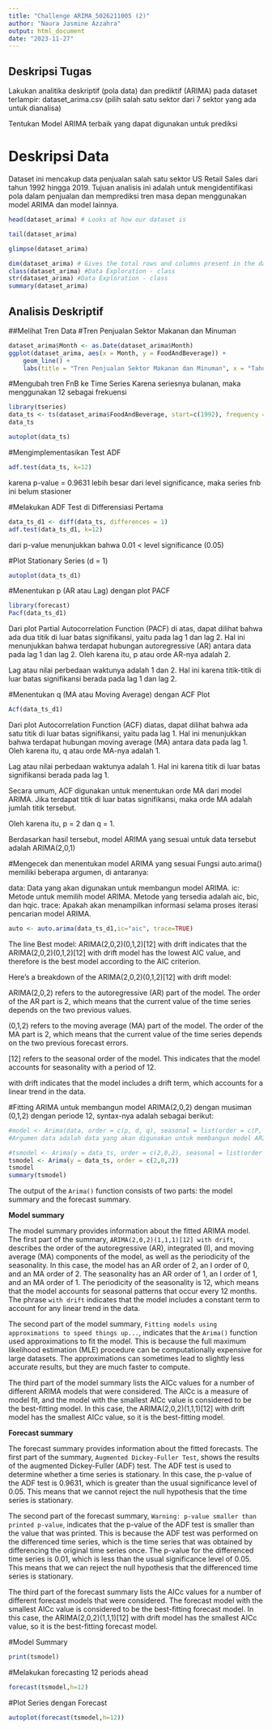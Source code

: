---
title: "Challenge ARIMA_5026211005 (2)"
author: "Naura Jasmine Azzahra"
output: html_document
date: "2023-11-27"
---

## Deskripsi Tugas

Lakukan analitika deskriptif (pola data) dan prediktif (ARIMA) pada dataset terlampir: dataset_arima.csv (pilih salah satu sektor dari 7 sektor yang ada untuk dianalisa)

Tentukan Model ARIMA terbaik yang dapat digunakan untuk prediksi

# Deskripsi Data
Dataset ini mencakup data penjualan salah satu sektor US Retail Sales dari tahun 1992 hingga 2019. 
 Tujuan analisis ini adalah untuk mengidentifikasi pola dalam penjualan dan memprediksi tren masa depan menggunakan model ARIMA dan model lainnya.

```{r}
head(dataset_arima) # Looks at how our dataset is
```
```{r}
tail(dataset_arima)
```

```{r}
glimpse(dataset_arima)
```

```{r}
dim(dataset_arima) # Gives the total rows and columns present in the dataset
class(dataset_arima) #Data Exploration - class
str(dataset_arima) #Data Exploration - class
summary(dataset_arima)
```

## Analisis Deskriptif


##Melihat Tren Data
#Tren Penjualan Sektor Makanan dan Minuman
```{r}
dataset_arima$Month <- as.Date(dataset_arima$Month)
ggplot(dataset_arima, aes(x = Month, y = FoodAndBeverage)) +
    geom_line() +
    labs(title = "Tren Penjualan Sektor Makanan dan Minuman", x = "Tahun", y = "Penjualan")

```

#Mengubah tren FnB ke Time Series
Karena seriesnya bulanan, maka menggunakan 12 sebagai frekuensi

```{r}
library(tseries)
data_ts <- ts(dataset_arima$FoodAndBeverage, start=c(1992), frequency = 12)
data_ts
```
```{r}
autoplot(data_ts)
```

#Mengimplementasikan Test ADF

```{r}
adf.test(data_ts, k=12)
```
karena p-value = 0.9631 lebih besar dari level significance, maka series fnb ini belum stasioner

#Melakukan ADF Test di Differensiasi Pertama
```{r}
data_ts_d1 <- diff(data_ts, differences = 1)
adf.test(data_ts_d1, k=12)
```
dari p-value menunjukkan bahwa 0.01 < level significance (0.05)

#Plot Stationary Series (d = 1)

```{r}
autoplot(data_ts_d1)
```

#Menentukan p (AR atau Lag) dengan plot PACF

```{r}
library(forecast)
Pacf(data_ts_d1)
```
Dari plot Partial Autocorrelation Function (PACF) di atas, dapat dilihat bahwa ada dua titik di luar batas signifikansi, yaitu pada lag 1 dan lag 2. Hal ini menunjukkan bahwa terdapat hubungan autoregressive (AR) antara data pada lag 1 dan lag 2. Oleh karena itu, p atau orde AR-nya adalah 2.

Lag atau nilai perbedaan waktunya adalah 1 dan 2. Hal ini karena titik-titik di luar batas signifikansi berada pada lag 1 dan lag 2.

#Menentukan q (MA atau Moving Average) dengan ACF Plot

```{r}
Acf(data_ts_d1)
```

Dari plot Autocorrelation Function (ACF) diatas, dapat dilihat bahwa ada satu titik di luar batas signifikansi, yaitu pada lag 1. Hal ini menunjukkan bahwa terdapat hubungan moving average (MA) antara data pada lag 1. Oleh karena itu, q atau orde MA-nya adalah 1.

Lag atau nilai perbedaan waktunya adalah 1. Hal ini karena titik di luar batas signifikansi berada pada lag 1.

Secara umum, ACF digunakan untuk menentukan orde MA dari model ARIMA. Jika terdapat titik di luar batas signifikansi, maka orde MA adalah jumlah titik tersebut.

Oleh karena itu, p = 2 dan q = 1.

Berdasarkan hasil tersebut, model ARIMA yang sesuai untuk data tersebut adalah ARIMA(2,0,1)

#Mengecek dan menentukan model ARIMA yang sesuai
Fungsi auto.arima() memiliki beberapa argumen, di antaranya:

data: Data yang akan digunakan untuk membangun model ARIMA.
ic: Metode untuk memilih model ARIMA. Metode yang tersedia adalah aic, bic, dan hqic.
trace: Apakah akan menampilkan informasi selama proses iterasi pencarian model ARIMA.
```{r}
auto <- auto.arima(data_ts_d1,ic="aic", trace=TRUE)
```
The line Best model: ARIMA(2,0,2)(0,1,2)[12] with drift indicates that the ARIMA(2,0,2)(0,1,2)[12] with drift model has the lowest AIC value, and therefore is the best model according to the AIC criterion.

Here's a breakdown of the ARIMA(2,0,2)(0,1,2)[12] with drift model:

ARIMA(2,0,2) refers to the autoregressive (AR) part of the model. The order of the AR part is 2, which means that the current value of the time series depends on the two previous values.

(0,1,2) refers to the moving average (MA) part of the model. The order of the MA part is 2, which means that the current value of the time series depends on the two previous forecast errors.

[12] refers to the seasonal order of the model. This indicates that the model accounts for seasonality with a period of 12.

with drift indicates that the model includes a drift term, which accounts for a linear trend in the data.

#Fitting ARIMA
untuk membangun model ARIMA(2,0,2) dengan musiman (0,1,2) dengan periode 12, syntax-nya adalah sebagai berikut:
```{r}
#model <- Arima(data, order = c(p, d, q), seasonal = list(order = c(P, D, Q), period = S))
#Argumen data adalah data yang akan digunakan untuk membangun model ARIMA. Argumen order adalah vektor yang berisi nilai orde AR, orde differencing, dan orde MA dari model ARIMA. Argumen seasonal adalah daftar yang berisi vektor yang berisi nilai orde AR, orde differencing, dan orde MA dari model musiman.

#tsmodel <- Arima(y = data_ts, order = c(2,0,2), seasonal = list(order = c(0,1,2), period = 12))
tsmodel <- Arima(y = data_ts, order = c(2,0,2))
tsmodel
summary(tsmodel)
```

The output of the `Arima()` function consists of two parts: the model summary and the forecast summary.

**Model summary**

The model summary provides information about the fitted ARIMA model. The first part of the summary, `ARIMA(2,0,2)(1,1,1)[12] with drift`, describes the order of the autoregressive (AR), integrated (I), and moving average (MA) components of the model, as well as the periodicity of the seasonality. In this case, the model has an AR order of 2, an I order of 0, and an MA order of 2. The seasonality has an AR order of 1, an I order of 1, and an MA order of 1. The periodicity of the seasonality is 12, which means that the model accounts for seasonal patterns that occur every 12 months. The phrase `with drift` indicates that the model includes a constant term to account for any linear trend in the data.

The second part of the model summary, `Fitting models using approximations to speed things up...`, indicates that the `Arima()` function used approximations to fit the model. This is because the full maximum likelihood estimation (MLE) procedure can be computationally expensive for large datasets. The approximations can sometimes lead to slightly less accurate results, but they are much faster to compute.

The third part of the model summary lists the AICc values for a number of different ARIMA models that were considered. The AICc is a measure of model fit, and the model with the smallest AICc value is considered to be the best-fitting model. In this case, the ARIMA(2,0,2)(1,1,1)[12] with drift model has the smallest AICc value, so it is the best-fitting model.

**Forecast summary**

The forecast summary provides information about the fitted forecasts. The first part of the summary, `Augmented Dickey-Fuller Test`, shows the results of the augmented Dickey-Fuller (ADF) test. The ADF test is used to determine whether a time series is stationary. In this case, the p-value of the ADF test is 0.9631, which is greater than the usual significance level of 0.05. This means that we cannot reject the null hypothesis that the time series is stationary.

The second part of the forecast summary, `Warning: p-value smaller than printed p-value`, indicates that the p-value of the ADF test is smaller than the value that was printed. This is because the ADF test was performed on the differenced time series, which is the time series that was obtained by differencing the original time series once. The p-value for the differenced time series is 0.01, which is less than the usual significance level of 0.05. This means that we can reject the null hypothesis that the differenced time series is stationary.

The third part of the forecast summary lists the AICc values for a number of different forecast models that were considered. The forecast model with the smallest AICc value is considered to be the best-fitting forecast model. In this case, the ARIMA(2,0,2)(1,1,1)[12] with drift model has the smallest AICc value, so it is the best-fitting forecast model.



#Model Summary
```{r}
print(tsmodel)
```

#Melakukan forecasting 12 periods ahead

```{r}
forecast(tsmodel,h=12)
```
#Plot Series dengan Forecast
```{r}
autoplot(forecast(tsmodel,h=12))
```

